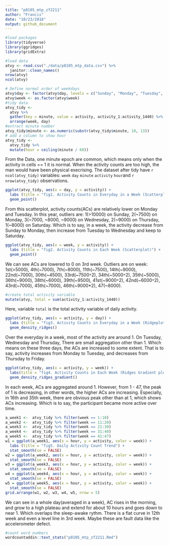 ```yaml
---
title: "p8105_mtp_zf2211"
author: "Francis"
date: "10/23/2018"
output: github_document
---
```


```r
#load packages
library(tidyverse)
library(ggridges)
library(gridExtra)
```

```r
#load data
atvy <- read.csv("./data/p8105_mtp_data.csv") %>% 
  janitor::clean_names()
nrow(atvy)
ncol(atvy)
```
```r
# Define normal order of weekdays
atvy$day <- factor(atvy$day, levels = c("Sunday", "Monday", "Tuesday", "Wednesday", "Thursday", "Friday", "Saturday"))
atvy$week <- as.factor(atvy$week)
#tidy data
atvy_tidy <- 
  atvy %>%
  gather(key = minute, value = activity, activity_1:activity_1440) %>% 
  arrange(week, day)
#extract minute number
atvy_tidy$minute <- as.numeric(substr(atvy_tidy$minute, 10, 13))
# add a column to show hour
atvy_tidy <- 
  atvy_tidy %>% 
  mutate(hour = ceiling(minute / 60)) 
```
From the Data, one minute epoch are common, which means only when the activity in cells == 1 it is normal. When the activity counts are too high, the man would have been physical execrising. The dataset after tidy have `r ncol(atvy_tidy)` variables: `week` `day` `minute` `activity` `hour`and `r nrow(atvy_tidy)` observations. 

```r
ggplot(atvy_tidy, aes(x = day, y = activity)) +
  labs (title = "fig1. Activity Counts in Everyday in a Week (Scatterplot)") +
  geom_point()
```

From this scatterplot, activity counts(ACs) are relatively lower on Monday and Tuesday. In this year, outliers are: 1(>10000) on Sunday, 2(~7500) on Monday, 3(~7000, ~8000, ~9000) on Wednesday, 2(~9000) on Thursday, 1(~8000) on Saturday. Which is to say, in a week, the activity decrease from Sunday to Monday, then increase from Tuesday to Wednesday and keep to Saturday.


```r
ggplot(atvy_tidy, aes(x = week, y = activity)) +
  labs (title = "fig2. Activity Counts in Each Week (Scatterplot)") +
  geom_point()
```
We can see ACs are lowered to 0 on 3rd week. Outliers are on week: 1st(>5000), 4th(~7000), 7th(~8000), 11th(~7500), 14th(~9000), 22nd(~7000), 30th(~4500), 33rd(~7500`*`2), 34th(~5000`*`2), 35th(~5000), 36th(~9000), 38th(~6000), 39th(~9500), 41st(~9000`*`2), 42nd(~6000`*`2), 43rd(~7000), 45th(~7000), 46th(~9000*2), 47(~8000). 
```r
#create total activity variable
mutate(atvy, total = sum(activity_1:activity_1440))

```

Here, variable `total` is the total activity variable of daily activity.

```r
ggplot(atvy_tidy, aes(x = activity, y = day)) + 
  labs (title = "fig3. Activity Counts in Everyday in a Week (Ridgeplot)") +
  geom_density_ridges()
```

Over the everyday in a week, most of the activity are around 1. On Tuesday, Wednesday and Thursday, There are small aggregation other than 1. Which means on these three days, the ACs are increased to some extent. That is to say, activity increases from Monday to Tuesday, and decreases from Thursday to Friday.


```r
ggplot(atvy_tidy, aes(x = activity, y = week)) + 
  labs(title = "fig4. Activity Counts in Each Week (Ridges Gradient plot)") +
  geom_density_ridges_gradient()
```

In each week, ACs are aggregated around 1. However, from 1 - 47, the peak of 1 is decreasing, in other words, the higher ACs are increasing. Especially, in 16th and 35th week, there are obvious peak other than at 1, which shows ACs increasing. Which is to say, the participant became more active over time.


```r
a_week1 <-  atvy_tidy %>% filter(week == 1:10)
a_week2 <-  atvy_tidy %>% filter(week == 11:20)
a_week3 <-  atvy_tidy %>% filter(week == 21:30)
a_week4 <-  atvy_tidy %>% filter(week == 31:40)
a_week5 <-  atvy_tidy %>% filter(week == 41:47)
w1 = ggplot(a_week1, aes(x = hour, y = activity, color = week)) + 
  labs (title = "fig5. Daily Activity Count Trend") +
  stat_smooth(se = FALSE)
w2 = ggplot(a_week2, aes(x = hour, y = activity, color = week)) + 
  stat_smooth(se = FALSE)
w3 = ggplot(a_week3, aes(x = hour, y = activity, color = week)) + 
  stat_smooth(se = FALSE)
w4 = ggplot(a_week4, aes(x = hour, y = activity, color = week)) + 
  stat_smooth(se = FALSE)
w5 = ggplot(a_week5, aes(x = hour, y = activity, color = week)) + 
  stat_smooth(se = FALSE)
grid.arrange(w1, w2, w3, w4, w5, nrow = 5)
```

We can see in a whole day(averaged in a week), AC rises in the morning, and grow to a high plateau and extend for about 10 hours and goes down to near 1. Which overlaps the sleep-awake rythm. There is a flat curve in 12th week and even a level line in 3rd week. Maybe these are fault data like the accelerometer defect.




```r
#count word numbers
wordcountaddin::text_stats("p8105_mtp_zf2211.Rmd")
```

